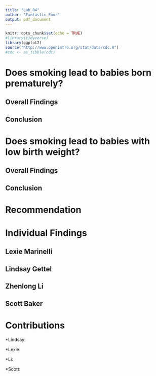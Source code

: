 ```yaml
---
title: "Lab_04"
author: "Fantastic Four"
output: pdf_document
---
```


```r
knitr::opts_chunk$set(echo = TRUE)
#library(tidyverse)
library(ggplot2)
source("http://www.openintro.org/stat/data/cdc.R")
#cdc <- as_tibble(cdc)
```

# Does smoking lead to babies born prematurely?

## Overall Findings

## Conclusion  

# Does smoking lead to babies with low birth weight?

## Overall Findings

## Conclusion  




# Recommendation





# Individual Findings

## Lexie Marinelli
  
## Lindsay Gettel

## Zhenlong Li

## Scott Baker




# Contributions
*Lindsay: 

*Lexie: 

*Li:

*Scott: 